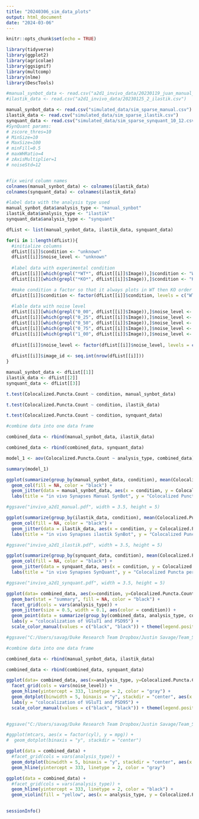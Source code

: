 ```yaml
---
title: "20240306_sim_data_plots"
output: html_document
date: "2024-03-06"
---
```


```r
knitr::opts_chunk$set(echo = TRUE)
```

```r
library(tidyverse)
library(ggplot2)
library(agricolae)
library(ggsignif)
library(multcomp)
library(nlme)
library(DescTools)
```


```r

#manual_synbot_data <- read.csv("a2d1_invivo_data/20230119_juan_manual_cleaned.csv")
#ilastik_data <- read.csv("a2d1_invivo_data/20230125_2_ilastik.csv")

manual_synbot_data <- read.csv("simulated_data/sim_sparse_manual.csv")
ilastik_data <- read.csv("simulated_data/sim_sparse_ilastik.csv")
synquant_data <- read.csv("simulated_data/sim_sparse_synquant_10_12.csv")
#SynQuant params:
# zscore_thres=10
# MinSize=10
# MaxSize=100
# minFill=0.5
# maxWHRatio=4
# zAxisMultiplier=1
# noiseStd=12



```



```r

#fix weird column names
colnames(manual_synbot_data) <- colnames(ilastik_data)
colnames(synquant_data) <- colnames(ilastik_data)

#label data with the analysis type used
manual_synbot_data$analysis_type <- "manual_synbot"
ilastik_data$analysis_type <- "ilastik"
synquant_data$analysis_type <- "synquant"

dfList <- list(manual_synbot_data, ilastik_data, synquant_data)

for(i in 1:length(dfList)){
  #initialize columns
  dfList[[i]]$condition <- "unknown"
  dfList[[i]]$noise_level <- "unknown"
  
  #label data with experimental condition
  dfList[[i]][which(grepl("*WT*", dfList[[i]]$Image)),]$condition <- "WT"
  dfList[[i]][which(grepl("*KO*", dfList[[i]]$Image)),]$condition <- "KO"

  #make condition a factor so that it always plots in WT then KO order
  dfList[[i]]$condition <- factor(dfList[[i]]$condition, levels = c("WT", "KO"))
  
  #lable data with noise level
  dfList[[i]][which(grepl("0_00", dfList[[i]]$Image)),]$noise_level <- "0.00"
  dfList[[i]][which(grepl("0_25", dfList[[i]]$Image)),]$noise_level <- "0.25"
  dfList[[i]][which(grepl("0_50", dfList[[i]]$Image)),]$noise_level <- "0.50"
  dfList[[i]][which(grepl("0_75", dfList[[i]]$Image)),]$noise_level <- "0.75"
  dfList[[i]][which(grepl("1_00", dfList[[i]]$Image)),]$noise_level <- "1.00"
  
  dfList[[i]]$noise_level <- factor(dfList[[i]]$noise_level, levels = c("0.00", "0.25", "0.50", "0.75", "1.00"))
  
  dfList[[i]]$image_id <- seq.int(nrow(dfList[[i]]))
}

manual_synbot_data <- dfList[[1]]
ilastik_data <- dfList[[2]]
synquant_data <- dfList[[3]]


```



```r

t.test(Colocalized.Puncta.Count ~ condition, manual_synbot_data)

t.test(Colocalized.Puncta.Count ~ condition, ilastik_data)

t.test(Colocalized.Puncta.Count ~ condition, synquant_data)

#combine data into one data frame

combined_data <- rbind(manual_synbot_data, ilastik_data)

combined_data <- rbind(combined_data, synquant_data)

model_1 <- aov(Colocalized.Puncta.Count ~ analysis_type, combined_data)

summary(model_1)


```

```r

ggplot(summarize(group_by(manual_synbot_data, condition), mean(Colocalized.Puncta.Count)), aes(x = condition, y = `mean(Colocalized.Puncta.Count)`)) + 
  geom_col(fill = NA, color = "black") + 
  geom_jitter(data = manual_synbot_data, aes(x = condition, y = Colocalized.Puncta.Count)) +
  labs(title = "in vivo Synapses Manual SynBot", y = "Colocalized Puncta per Image") 

#ggsave("invivo_a2d1_manual.pdf", width = 3.5, height = 5)

ggplot(summarize(group_by(ilastik_data, condition), mean(Colocalized.Puncta.Count)), aes(x = condition, y = `mean(Colocalized.Puncta.Count)`)) + 
  geom_col(fill = NA, color = "black") +
  geom_jitter(data = ilastik_data, aes(x = condition, y = Colocalized.Puncta.Count)) +
  labs(title = "in vivo Synapses ilastik SynBot", y = "Colocalized Puncta per Image") 

#ggsave("invivo_a2d1_ilastik.pdf", width = 3.5, height = 5)

ggplot(summarize(group_by(synquant_data, condition), mean(Colocalized.Puncta.Count)), aes(x = condition, y = `mean(Colocalized.Puncta.Count)`)) + 
  geom_col(fill = NA, color = "black") +
  geom_jitter(data = synquant_data, aes(x = condition, y = Colocalized.Puncta.Count)) +
  labs(title = "in vivo Synapses SynQuant", y = "Colocalized Puncta per Image") 

#ggsave("invivo_a2d1_synquant.pdf", width = 3.5, height = 5)

```




```r

ggplot(data= combined_data, aes(x=condition, y=Colocalized.Puncta.Count)) + 
  geom_bar(stat = "summary", fill = NA, color = "black") +
  facet_grid(cols = vars(analysis_type)) +
  geom_jitter(size = 0.5, width = 0.1, aes(color = condition)) +
  geom_point(data = summarize(group_by(combined_data, analysis_type, condition), mean(Colocalized.Puncta.Count)), aes(x = condition, y = `mean(Colocalized.Puncta.Count)`, color = condition), size = 3, position = position_dodge2(0.5)) +
  labs(y = "colocalization of VGluT1 and PSD95") +
  scale_color_manual(values = c("black", "black")) + theme(legend.position = "none")

#ggsave("C:/Users/savag/Duke Research Team Dropbox/Justin Savage/Team_Syn_Bot/20230103_figures/figure_5_in_vivo/invivo_a2d1_faceted.pdf", width = 6.5, height = 3.5)

```

```r

#combine data into one data frame

combined_data <- rbind(manual_synbot_data, ilastik_data)

combined_data <- rbind(combined_data, synquant_data)

ggplot(data= combined_data, aes(x=analysis_type, y=Colocalized.Puncta.Count)) + 
  facet_grid(cols = vars(noise_level)) +
  geom_hline(yintercept = 333, linetype = 2, color = "gray") +
  geom_dotplot(binwidth = 5, binaxis = "y", stackdir = "center", aes(x = analysis_type, y = Colocalized.Puncta.Count)) +
  labs(y = "colocalization of VGluT1 and PSD95") +
  scale_color_manual(values = c("black", "black")) + theme(legend.position = "none") 
  

#ggsave("C:/Users/savag/Duke Research Team Dropbox/Justin Savage/Team_Syn_Bot/20230103_figures/figure_5_in_vivo/invivo_a2d1_faceted.pdf", width = 6.5, height = 3.5)

#ggplot(mtcars, aes(x = factor(cyl), y = mpg)) +
#  geom_dotplot(binaxis = "y", stackdir = "center")

ggplot(data = combined_data) + 
  #facet_grid(cols = vars(analysis_type)) +
  geom_dotplot(binwidth = 5, binaxis = "y", stackdir = "center", aes(x = analysis_type, y = Colocalized.Puncta.Count)) +
  geom_hline(yintercept = 333, linetype = 2, color = "gray")

ggplot(data = combined_data) + 
  #facet_grid(cols = vars(analysis_type)) +
  geom_hline(yintercept = 333, linetype = 2, color = "black") +
  geom_violin(fill = "yellow", aes(x = analysis_type, y = Colocalized.Puncta.Count))
  

```








```r
sessionInfo()

```



